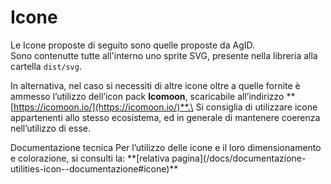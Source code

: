
<Meta of={IconeStories} />

# Icone

Le Icone proposte di seguito sono quelle proposte da AgID.\
Sono contenutte tutte all'interno uno sprite SVG, presente nella libreria alla cartella `dist/svg`.

In alternativa, nel caso si necessiti di altre icone oltre a quelle fornite è ammesso l’utilizzo dell’icon pack **Icomoon**, scaricabile all’indirizzo **[https://icomoon.io/](https://icomoon.io/)**.\
Si consiglia di utilizzare icone appartenenti allo stesso ecosistema, ed in generale di mantenere coerenza nell’utilizzo di esse.

<Canvas of={IconeStories.ListaIcone} />


<div className='docs'>
  <Callout color='info' highlight>
    <CalloutTitle>
      <span className='text'>Documentazione tecnica</span>
    </CalloutTitle>
    <CalloutText>
      Per l’utilizzo delle icone e il loro dimensionamento e colorazione, si consulti la: **[relativa pagina](/docs/documentazione-utilities-icon--documentazione#icone)**
    </CalloutText>
  </Callout>
</div>
